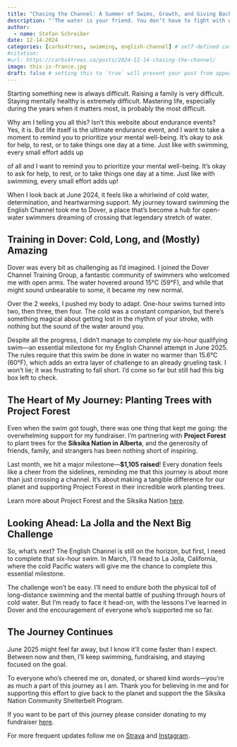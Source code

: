 ```yaml
---
title: "Chasing the Channel: A Summer of Swims, Growth, and Giving Back"
description: "'The water is your friend. You don’t have to fight with water. Just share the same spirit as the water, and it will help you move.' -Aleksandr Popov"
author:
  - name: Stefan Schreiber
date: 12-14-2024
categories: [carbs4trees, swimming, english-channel] # self-defined categories
#citation: 
#url: https://carbs4trees.ca/posts/2024-12-14-chasing-the-channel/ 
image: this-is-france.jpg
draft: false # setting this to `true` will prevent your post from appearing on your listing page until you're ready!
---
```


Starting something new is always difficult. Raising a family is very difficult. Staying mentally healthy is extremely difficult. Mastering life, especially during the years when it matters most, is probably the most difficult.

Why am I telling you all this? Isn't this website about endurance events? Yes, it is. But life itself is the ultimate endurance event, and I want to take a moment to remind you to prioritize your mental well-being. It’s okay to ask for help, to rest, or to take things one day at a time. Just like with swimming, every small effort adds up


of all and I want to remind you to prioritize your mental well-being. It’s okay to ask for help, to rest, or to take things one day at a time. Just like with swimming, every small effort adds up!  

When I look back at June 2024, it feels like a whirlwind of cold water, determination, and heartwarming support. My journey toward swimming the English Channel took me to Dover, a place that’s become a hub for open-water swimmers dreaming of crossing that legendary stretch of water.

## Training in Dover: Cold, Long, and (Mostly) Amazing

Dover was every bit as challenging as I’d imagined. I joined the Dover Channel Training Group, a fantastic community of swimmers who welcomed me with open arms. The water hovered around 15°C (59°F), and while that might sound unbearable to some, it became my new normal.

Over the 2 weeks, I pushed my body to adapt. One-hour swims turned into two, then three, then four. The cold was a constant companion, but there’s something magical about getting lost in the rhythm of your stroke, with nothing but the sound of the water around you.

Despite all the progress, I didn’t manage to complete my six-hour qualifying swim—an essential milestone for my English Channel attempt in June 2025. The rules require that this swim be done in water no warmer than 15.6°C (60°F), which adds an extra layer of challenge to an already grueling task. I won’t lie; it was frustrating to fall short. I’d come so far but still had this big box left to check.

## The Heart of My Journey: Planting Trees with Project Forest

Even when the swim got tough, there was one thing that kept me going: the overwhelming support for my fundraiser. I’m partnering with **Project Forest** to plant trees for the **Siksika Nation in Alberta**, and the generosity of friends, family, and strangers has been nothing short of inspiring.

Last month, we hit a major milestone—**\$1,105 raised**! Every donation feels like a cheer from the sidelines, reminding me that this journey is about more than just crossing a channel. It’s about making a tangible difference for our planet and supporting Project Forest in their incredible work planting trees.

Learn more about Project Forest and the Siksika Nation [here](https://projectforest.ca/projects/project-forest-siksika-nation/).

## Looking Ahead: La Jolla and the Next Big Challenge

So, what’s next? The English Channel is still on the horizon, but first, I need to complete that six-hour swim. In March, I’ll head to La Jolla, California, where the cold Pacific waters will give me the chance to complete this essential milestone.

The challenge won’t be easy. I’ll need to endure both the physical toll of long-distance swimming and the mental battle of pushing through hours of cold water. But I’m ready to face it head-on, with the lessons I’ve learned in Dover and the encouragement of everyone who’s supported me so far.

## The Journey Continues

June 2025 might feel far away, but I know it’ll come faster than I expect. Between now and then, I’ll keep swimming, fundraising, and staying focused on the goal.

To everyone who’s cheered me on, donated, or shared kind words—you’re as much a part of this journey as I am. Thank you for believing in me and for supporting this effort to give back to the planet and support the the Siksika Nation Community Shelterbelt Program.

If you want to be part of this journey please consider donating to my fundraiser [here](https://gofund.me/3517572d).

For more frequent updates follow me on [Strava](https://www.strava.com/athletes/2224756) and [Instagram](https://www.instagram.com/carbs4trees/).

